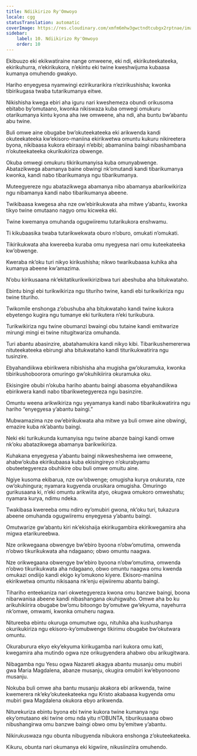```yaml
---
title: Ndiikirizo Ry'Omwoyo
locale: cgg
statusTranslation: automatic
coverImage: https://res.cloudinary.com/xmfm6mhw3gwctndtcubgx2rptnae/image/upload/v1741354419/small_cover_la_gran_rebelion_28716e29d2.webp
sidebar:
    label: 10. Ndiikirizo Ry'Omwoyo
    order: 10
---
```

Ekibuuzo eki ekikwatiraine nange omweene, eki ndi, ekirikuteekateeka, ekirikuhurra, n’ekirikukora, n’ekintu eki twine kweshwijuma kubaasa kumanya omuhendo gwakyo.

Hariho enyegyesa nyamwingi ezirikurarikira n’ezirikushisha; kwonka tibirikugasa twaba tutarikumanya eitwe.

Nikishisha kwega ebiri aha iguru nari kweshemeza obundi orikusoma ebitabo by’omutaano, kwonka nikiswaza kuba omwegi omukuru otarikumanya kintu kyona aha iwe omweene, aha ndi, aha buntu bw’abantu abu twine.

Buli omwe aine obugabe bw’okuteekateeka eki arikwenda kandi okuteekateeka kw’ekisoro-maniina ekirikwetwa omuntu kukuru nikireetera byona, nikibaasa kukora ebiraayi n’ebibi; abamaniina baingi nibashambana n’okuteekateeka okurikukiriza obwenge.

Okuba omwegi omukuru tikirikumanyisa kuba omunyabwenge. Abatazikwega abamanya baine obwingi nk’omutandi kandi tibarikumanya kwonka, kandi nabo tibarikumanya ngu tibarikumanya.

Muteegyereze ngu abatazikwega abamanya nibo abamanya abarikwikiriza ngu nibamanya kandi nabo tibarikumanya abeene.

Twikibaasa kwegesa aha nze ow’ebirikukwata aha mitwe y’abantu, kwonka tikyo twine omutaano nagyo omu kicweka eki.

Twine kwemanya omuhanda ogugwiiremu tutarikukora enshwamu.

Ti kikubaasika twaba tutarikwekwata oburo n’oburo, omukati n’omukati.

Tikirikukwata aha kwereeba kuraba omu nyegyesa nari omu kuteekateeka kw’obwenge.

Kweraba nk’oku turi nikyo kirikushisha; nikwo twarikubaasa kuhika aha kumanya abeene kw’amazima.

N’obu kirikusaana nk’ekitatikurikwikirizibwa turi abeshuba aha bitukwataho.

Ebintu bingi ebi turikwikiriza ngu tituriho twine, kandi ebi turikwikiriza ngu twine tituriho.

Twikomile enshonga z’obushuba aha bitukwataho kandi twine kukora ebyetengo kugira ngu tumanye eki turikutera n’eki turikubura.

Turikwikiriza ngu twine obumanzi bwaingi obu tutaine kandi emitwarize mirungi mingi ei twine nitugitwariza omuhanda.

Turi abantu abasinzire, abatahamukira kandi nikyo kibi. Tibarikushemererwa nituteekateeka ebirungi aha bitukwataho kandi titurikukwatirira ngu tusinzire.

Ebyahandiikwa ebirikwera nibishisha aha mugisha gw’okuramuka, kwonka tibirikushoboorora omuringo gw’okuhikiirira okuramuka oku.

Ekisingire obubi n’okuba hariho abantu baingi abasoma ebyahandiikwa ebirikwera kandi nabo tibarikwetegyereza ngu basinzire.

Omuntu weena arikwikiriza ngu yeyamanya kandi nabo tibarikukwatirira ngu hariho “enyegyesa y’abantu baingi.”

Mubwamazima nze ow’ebirikukwata aha mitwe ya buli omwe aine obwingi, emazire kuba nk’abantu baingi.

Neki eki turikukunda kumanyisa ngu twine abanze baingi kandi omwe nk’oku abatazikwega abamanya barikwikiriza.

Kuhakana enyegyesa y’abantu baingi nikwesheshema iwe omweene, ahabw’okuba ekirikubaasa kuba ekisingireyo n’okurabyamu obuteetegyereza obuhikire obu buli omwe omuitu aine.

Ngiye kusoma ekibarua, nze ow’obwenge; omugisha kurya orukurata, nze ow’okuhingura; nyamara kugyenda orusikara omugisha. Omuringo gurikusaana ki, n’eki omuntu arikwiita atyo, okugwa omukoro omweshatu; nyamara kurya, ndimu ndeka.

Twakibasa kwereeba omu ndiro ey’omubiri gwona, nk’oku turi, tukazura abeene omuhanda ogugwiiremu enyegyesa y’abantu baingi.

Omutwarize gw’abantu kiri nk’ekishaija ekirikugambira ekirikwegamira aha migwa etarikureebwa.

Nze orikwegaana obwengye bw’ebiro byoona n’obw’omutima, omwenda n’obwo tikurikukwata aha ndagaano; obwo omuntu naagwa.

Nze orikwegaana obwengye bw’ebiro byoona n’obw’omutima, omwenda n’obwo tikurikukwata aha ndagaano, obwo omuntu naagwa omu kwenda omukazi ondiijo kandi ekigo ky’omukono kiyere. Ekisoro-maniina ekirikwetwa omuntu nikisaana nk’enju eijwiiremu abantu baingi.

Tihariho enteekaniza nari okwetegyereza kwona omu banzwe baingi, boona nibarwanisa abeene kandi nibashangana okuhigwaho. Omwe aha bo ku arikuhikiirira obugabe bw’omu bitoongo by’omutwe gw’ekyuma, nayehurra nk’omwe, omwami, kwonka omuheru nagwa.

Nitureeba ebintu okuruga omumutwe ogu, nituhika aha kushushanya okurikukiriza ngu ekisoro-ky’omubwenge tikirimu obugabe bw’okutwara omuntu.

Okuraburura ekyo eky’ekyuma kirikugamba nari kukora omu kati, kwegamira aha mutindo ogwa nze orikugyendera ahabwo obu arikugitwara.

Nibagamba ngu Yesu ogwa Nazareti akagya abantu musanju omu mubiri gwa Maria Magdalena, abanze musanju, okugira omubiri kw’ebyonoono musanju.

Nokuba buli omwe aha bantu musanju akakora ebi arikwenda, twine kwemerera nk’eky’okuteekateeka ngu Kristo akabaasa kugyenda omu mubiri gwa Magdalena okukora ebyo arikwenda.

Niturekuriza ebintu byona ebi twine kukora twine kumanya ngu eky’omutaano eki twine omu nda yitu n’OBUNTA, tiburikusaana obwo nibushangirwa omu banzwe baingi obwo omu by’emitwe y’abantu.

Nikirukuswaza ngu obunta nibugyenda nibukora enshonga z’okuteekateeka.

Kikuru, obunta nari okumanya eki kigwiire, nikusiinziira omuhendo.

